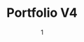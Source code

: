 ---
date: '1'
color: '#C5D2DC'
title: 'Portfolio V4'
cover: '/projects/PortfolioV4/Portfolio_Mockup.png'
github: 'https://github.com/arianadaris/portfolio'
external: 'https://arianadaris.dev'
tags:
    - UX/UI Design
    - HTML/CSS
    - NextJS
    - TailwindCSS
    - MDX
    - Figma
---